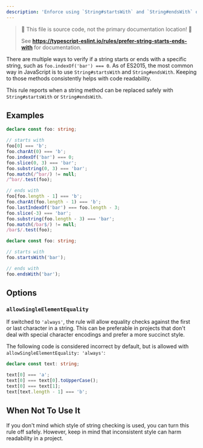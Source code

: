 ---
description: 'Enforce using `String#startsWith` and `String#endsWith` over other equivalent methods of checking substrings.'
---


> 🛑 This file is source code, not the primary documentation location! 🛑
>
> See **https://typescript-eslint.io/rules/prefer-string-starts-ends-with** for documentation.

There are multiple ways to verify if a string starts or ends with a specific string, such as `foo.indexOf('bar') === 0`.
As of ES2015, the most common way in JavaScript is to use `String#startsWith` and `String#endsWith`.
Keeping to those methods consistently helps with code readability.

This rule reports when a string method can be replaced safely with `String#startsWith` or `String#endsWith`.

## Examples

<Tabs>
<TabItem value="❌ Incorrect">

```ts
declare const foo: string;

// starts with
foo[0] === 'b';
foo.charAt(0) === 'b';
foo.indexOf('bar') === 0;
foo.slice(0, 3) === 'bar';
foo.substring(0, 3) === 'bar';
foo.match(/^bar/) != null;
/^bar/.test(foo);

// ends with
foo[foo.length - 1] === 'b';
foo.charAt(foo.length - 1) === 'b';
foo.lastIndexOf('bar') === foo.length - 3;
foo.slice(-3) === 'bar';
foo.substring(foo.length - 3) === 'bar';
foo.match(/bar$/) != null;
/bar$/.test(foo);
```

</TabItem>
<TabItem value="✅ Correct">

```ts
declare const foo: string;

// starts with
foo.startsWith('bar');

// ends with
foo.endsWith('bar');
```

</TabItem>
</Tabs>

## Options

### `allowSingleElementEquality`

If switched to `'always'`, the rule will allow equality checks against the first or last character in a string.
This can be preferable in projects that don't deal with special character encodings and prefer a more succinct style.

The following code is considered incorrect by default, but is allowed with `allowSingleElementEquality: 'always'`:

```ts option='{ "allowSingleElementEquality": "always" }' showPlaygroundButton
declare const text: string;

text[0] === 'a';
text[0] === text[0].toUpperCase();
text[0] === text[1];
text[text.length - 1] === 'b';
```

## When Not To Use It

If you don't mind which style of string checking is used, you can turn this rule off safely.
However, keep in mind that inconsistent style can harm readability in a project.
